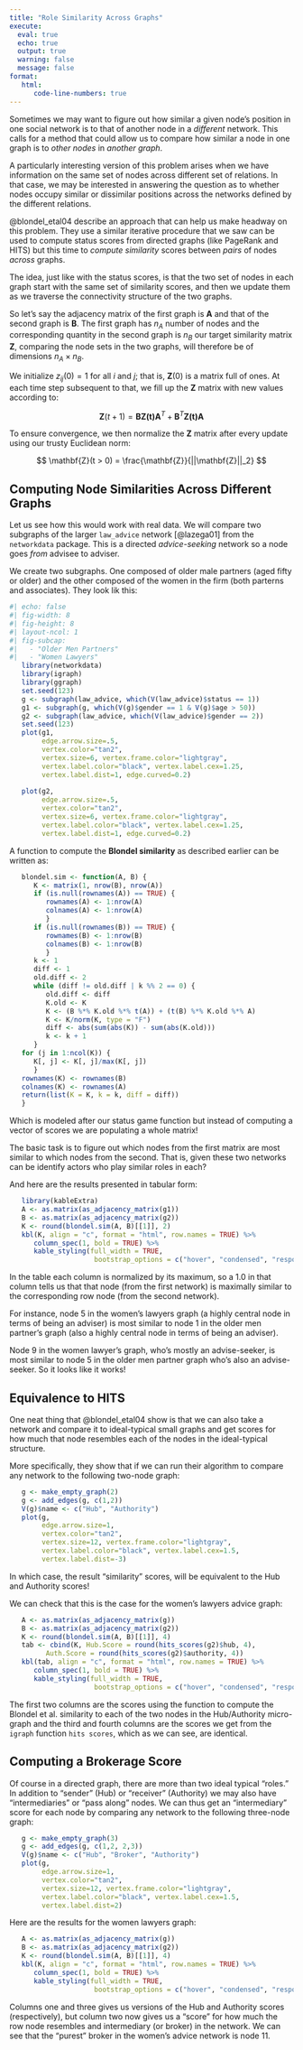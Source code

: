 ```yaml
---
title: "Role Similarity Across Graphs"
execute: 
  eval: true
  echo: true
  output: true
  warning: false
  message: false
format: 
   html:
      code-line-numbers: true
---
```


Sometimes we may want to figure out how similar a given node's position in one social network is to that of another node in a *different* network. This calls for a method that could allow us to compare how similar a node in one graph is to *other nodes* in *another graph*. 

A particularly interesting version of this problem arises when we have information on the same set of nodes across different set of relations. In that case, we may be interested in answering the question as to whether nodes occupy similar or dissimilar positions across the networks defined by the different relations. 

@blondel_etal04 describe an approach that can help us make headway on this problem. They use a similar iterative procedure that we saw can be used to compute status scores from directed graphs (like PageRank and HITS) but this time to *compute similarity* scores between *pairs* of nodes *across* graphs. 

The idea, just like with the status scores, is that the two set of nodes in each graph start with the same set of similarity scores, and then we update them as we traverse the connectivity structure of the two graphs. 

So let's say the adjacency matrix of the first graph is $\mathbf{A}$ and that of the second graph is $\mathbf{B}$. The first graph has $n_A$ number of nodes and the corresponding quantity in the second graph is $n_B$ our target similarity matrix $\mathbf{Z}$, comparing the node sets in the two graphs, will therefore be of dimensions $n_A \times n_B$. 

We initialize $z_{ij}(0) = 1$ for all $i$ and $j$; that is, $\mathbf{Z}(0)$ is a matrix full of ones. At each time step subsequent to that, we fill up the $\mathbf{Z}$ matrix with new values according to:

$$ 
   \mathbf{Z}(t + 1) = \mathbf{B}\mathbf{Z(t)}\mathbf{A}^T + \mathbf{B}^T\mathbf{Z(t)}\mathbf{A}
$$

To ensure convergence, we then normalize the $\mathbf{Z}$ matrix after every update using our trusty Euclidean norm:

$$
\mathbf{Z}(t > 0) = \frac{\mathbf{Z}}{||\mathbf{Z}||_2}
$$

## Computing Node Similarities Across Different Graphs 

Let us see how this would work with real data. We will compare two subgraphs of the larger `law_advice` network [@lazega01] from the `networkdata` package. This is a directed *advice-seeking* network so a node goes *from* advisee to adviser. 

We create two subgraphs. One composed of older male partners (aged fifty or older) and the other composed of the women in the firm (both parterns and associates). They look lik this:

```r
#| echo: false
#| fig-width: 8
#| fig-height: 8
#| layout-ncol: 1
#| fig-subcap:
#|   - "Older Men Partners"
#|   - "Women Lawyers"
   library(networkdata)
   library(igraph)
   library(ggraph)
   set.seed(123)
   g <- subgraph(law_advice, which(V(law_advice)$status == 1))
   g1 <- subgraph(g, which(V(g)$gender == 1 & V(g)$age > 50))
   g2 <- subgraph(law_advice, which(V(law_advice)$gender == 2))
   set.seed(123)
   plot(g1, 
        edge.arrow.size=.5, 
        vertex.color="tan2", 
        vertex.size=6, vertex.frame.color="lightgray", 
        vertex.label.color="black", vertex.label.cex=1.25, 
        vertex.label.dist=1, edge.curved=0.2)
   
   plot(g2, 
        edge.arrow.size=.5, 
        vertex.color="tan2", 
        vertex.size=6, vertex.frame.color="lightgray", 
        vertex.label.color="black", vertex.label.cex=1.25, 
        vertex.label.dist=1, edge.curved=0.2)
```

A function to compute the **Blondel similarity** as described earlier can be written as:

```r
   blondel.sim <- function(A, B) {
      K <- matrix(1, nrow(B), nrow(A))
      if (is.null(rownames(A)) == TRUE) {
         rownames(A) <- 1:nrow(A)
         colnames(A) <- 1:nrow(A)
         }
      if (is.null(rownames(B)) == TRUE) {
         rownames(B) <- 1:nrow(B)
         colnames(B) <- 1:nrow(B)
         }
      k <- 1
      diff <- 1
      old.diff <- 2
      while (diff != old.diff | k %% 2 == 0) {
         old.diff <- diff
         K.old <- K
         K <- (B %*% K.old %*% t(A)) + (t(B) %*% K.old %*% A)
         K <- K/norm(K, type = "F")
         diff <- abs(sum(abs(K)) - sum(abs(K.old)))
         k <- k + 1
      }
   for (j in 1:ncol(K)) {
      K[, j] <- K[, j]/max(K[, j])
      }
   rownames(K) <- rownames(B)
   colnames(K) <- rownames(A)
   return(list(K = K, k = k, diff = diff))
   }
```

Which is modeled after our status game function but instead of computing a vector of scores we are populating a whole matrix!

The basic task is to figure out which nodes from the first matrix are most similar to which nodes from the second. That is, given these two networks can be identify actors who play similar roles in each?

And here are the results presented in tabular form:

```r
   library(kableExtra)
   A <- as.matrix(as_adjacency_matrix(g1))
   B <- as.matrix(as_adjacency_matrix(g2))
   K <- round(blondel.sim(A, B)[[1]], 2)
   kbl(K, align = "c", format = "html", row.names = TRUE) %>% 
      column_spec(1, bold = TRUE) %>% 
      kable_styling(full_width = TRUE,
                     bootstrap_options = c("hover", "condensed", "responsive"))
```

In the table each column is normalized by its maximum, so a 1.0 in that column tells us that that node (from the first network) is maximally similar to the corresponding row node (from the second network). 

For instance, node 5 in the women's lawyers graph (a highly central node in terms of being an adviser) is most similar to node 1 in the older men partner's graph (also a highly central node in terms of being an adviser). 

Node 9 in the women lawyer's graph, who's mostly an advise-seeker, is most similar to node 5 in the older men partner graph who's also an advise-seeker. So it looks like it works!

## Equivalence to HITS

One neat thing that @blondel_etal04 show is that we can also take a network and compare it to ideal-typical small graphs and get scores for how much that node resembles each of the nodes in the ideal-typical structure. 

More specifically, they show that if we can run their algorithm to compare any network to the following two-node graph:

```r
   g <- make_empty_graph(2)
   g <- add_edges(g, c(1,2))
   V(g)$name <- c("Hub", "Authority")
   plot(g, 
        edge.arrow.size=1, 
        vertex.color="tan2", 
        vertex.size=12, vertex.frame.color="lightgray", 
        vertex.label.color="black", vertex.label.cex=1.5, 
        vertex.label.dist=-3)
```

In which case, the result "similarity" scores, will be equivalent to the Hub and Authority scores! 

We can check that this is the case for the women's lawyers advice graph:

```r
   A <- as.matrix(as_adjacency_matrix(g))
   B <- as.matrix(as_adjacency_matrix(g2))
   K <- round(blondel.sim(A, B)[[1]], 4)
   tab <- cbind(K, Hub.Score = round(hits_scores(g2)$hub, 4), 
         Auth.Score = round(hits_scores(g2)$authority, 4))
   kbl(tab, align = "c", format = "html", row.names = TRUE) %>% 
      column_spec(1, bold = TRUE) %>% 
      kable_styling(full_width = TRUE,
                     bootstrap_options = c("hover", "condensed", "responsive"))
```

The first two columns are the scores using the function to compute the Blondel et al. similarity to each of the two nodes in the Hub/Authority micro-graph and the third and fourth columns are the scores we get from the `igraph` function `hits scores`, which as we can see, are identical. 

## Computing a Brokerage Score

Of course in a directed graph, there are more than two ideal typical "roles." In addition to "sender" (Hub) or "receiver" (Authority) we may also have "intermediaries" or "pass along" nodes. We can thus get an "intermediary" score for each node by comparing any network to the following three-node graph:

```r
   g <- make_empty_graph(3)
   g <- add_edges(g, c(1,2, 2,3))
   V(g)$name <- c("Hub", "Broker", "Authority")
   plot(g, 
        edge.arrow.size=1, 
        vertex.color="tan2", 
        vertex.size=12, vertex.frame.color="lightgray", 
        vertex.label.color="black", vertex.label.cex=1.5, 
        vertex.label.dist=2)
```

Here are the results for the women lawyers graph:

```r
   A <- as.matrix(as_adjacency_matrix(g))
   B <- as.matrix(as_adjacency_matrix(g2))
   K <- round(blondel.sim(A, B)[[1]], 4)
   kbl(K, align = "c", format = "html", row.names = TRUE) %>% 
      column_spec(1, bold = TRUE) %>% 
      kable_styling(full_width = TRUE,
                     bootstrap_options = c("hover", "condensed", "responsive"))
```

Columns one and three gives us versions of the Hub and Authority scores (respectively), but column two now gives us a "score" for how much the row node resembles and intermediary (or broker) in the network. We can see that the "purest" broker in the women's advice network is node 11. 

